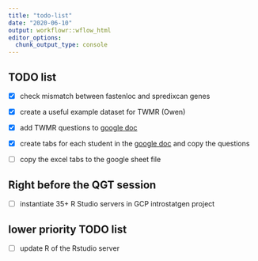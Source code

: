 ```yaml
---
title: "todo-list"
date: "2020-06-10"
output: workflowr::wflow_html
editor_options:
  chunk_output_type: console
---
```


## TODO list


- [x] check mismatch between fastenloc and spredixcan genes
- [x] create a useful example dataset for TWMR (Owen)
- [x] add TWMR questions to [google doc](https://docs.google.com/spreadsheets/d/1wjI59ly7FkfJaBC0Z8nEDVcOhapyouZfgzTSrwN4Qjk/edit?usp=sharing)

- [x] create tabs for each student in the [google doc](https://docs.google.com/spreadsheets/d/1wjI59ly7FkfJaBC0Z8nEDVcOhapyouZfgzTSrwN4Qjk/edit?usp=sharing) and copy the questions 

- [ ] copy the excel tabs to the google sheet file

## Right before the QGT session

- [ ] instantiate 35+ R Studio servers in GCP introstatgen project


## lower priority TODO list

- [ ] update R of the Rstudio server


